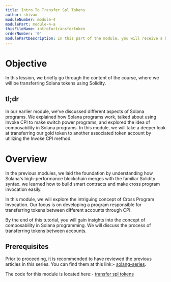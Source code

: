 ```yaml
---
title: Intro To Transfer Spl Tokens
author: shivam
moduleNumber: module-4
modulePart: module-4-a
thisFileName: introfortransfertoken
orderNumber: '0'
modulePartDescription: In this part of the module, you will receive a brief introduction to transferring various tokens within the Solana ecosystem and gain an understanding of associated token accounts. Following this, we will delve deeper into the concept of composability.
---
```


# Objective

In this lession, we briefly go through the content of the course, where we will be transferring Solana tokens using Solidity.

## tl;dr

In our earlier module, we've discussed different aspects of Solana programs. We explained how Solana programs work, talked about using Invoke CPI to make switch power programs, and explored the idea of composability in Solana programs. In this module, we will take a deeper look at transferring our gold token to another associated token account by utilizing the Invoke CPI method.

# Overview

In the previous modules, we laid the foundation by understanding how Solana's high-performance blockchain merges with the familiar Solidity syntax. we learned how to build smart contracts and make cross program invocation easily.

In this module,  we will explore the intriguing concept of Cross Program Invocation. Our focus is on developing a program responsible for transferring tokens between different accounts through CPI.

By the end of this tutorial, you will gain insights into the concept of composability in Solana programming. We will discuss the process of transferring tokens between accounts.

## Prerequisites

Prior to proceeding, it is recommended to have reviewed the previous articles in this series. You can find them at this link:- [solang-series](https://shivam-spirit.netlify.app/posts/solang-series).

The code for this module is located here:- [transfer spl tokens](https://github.com/shivamsoni00/transfergold/tree/master)
